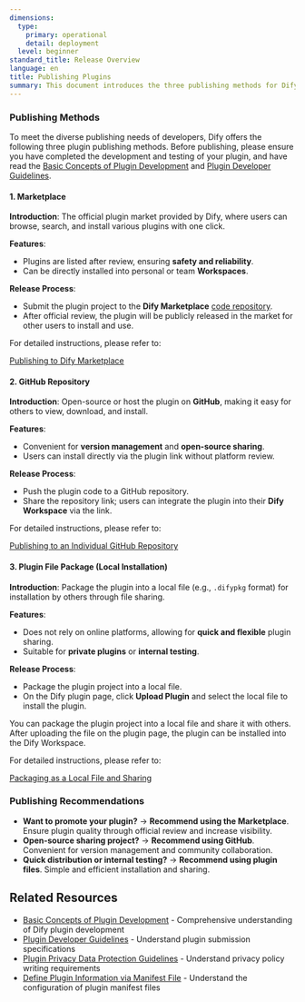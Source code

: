 ```yaml
---
dimensions:
  type:
    primary: operational
    detail: deployment
  level: beginner
standard_title: Release Overview
language: en
title: Publishing Plugins
summary: This document introduces the three publishing methods for Dify plugins: the official Marketplace, open-source GitHub repositories, and local plugin file packages. It details the characteristics, release process, and applicable scenarios for each method, and provides specific publishing recommendations to meet different developer needs.
---
```


### Publishing Methods

To meet the diverse publishing needs of developers, Dify offers the following three plugin publishing methods. Before publishing, please ensure you have completed the development and testing of your plugin, and have read the [Basic Concepts of Plugin Development](/plugin_dev_en/0111-getting-started-dify-plugin.en) and [Plugin Developer Guidelines](/plugin_dev_en/0312-contributor-covenant-code-of-conduct.en).

#### **1. Marketplace**

**Introduction**: The official plugin market provided by Dify, where users can browse, search, and install various plugins with one click.

**Features**:

*   Plugins are listed after review, ensuring **safety and reliability**.
*   Can be directly installed into personal or team **Workspaces**.

**Release Process**:

*   Submit the plugin project to the **Dify Marketplace** [code repository](https://github.com/langgenius/dify-plugins).
*   After official review, the plugin will be publicly released in the market for other users to install and use.

For detailed instructions, please refer to:

[Publishing to Dify Marketplace](/plugin_dev_en/0322-release-to-dify-marketplace.en)

#### 2. **GitHub Repository**

**Introduction**: Open-source or host the plugin on **GitHub**, making it easy for others to view, download, and install.

**Features**:

*   Convenient for **version management** and **open-source sharing**.
*   Users can install directly via the plugin link without platform review.

**Release Process**:

*   Push the plugin code to a GitHub repository.
*   Share the repository link; users can integrate the plugin into their **Dify Workspace** via the link.

For detailed instructions, please refer to:

[Publishing to an Individual GitHub Repository](/plugin_dev_en/0322-release-to-individual-github-repo.en)

#### 3. Plugin File Package (Local Installation)

**Introduction**: Package the plugin into a local file (e.g., `.difypkg` format) for installation by others through file sharing.

**Features**:

*   Does not rely on online platforms, allowing for **quick and flexible** plugin sharing.
*   Suitable for **private plugins** or **internal testing**.

**Release Process**:

*   Package the plugin project into a local file.
*   On the Dify plugin page, click **Upload Plugin** and select the local file to install the plugin.

You can package the plugin project into a local file and share it with others. After uploading the file on the plugin page, the plugin can be installed into the Dify Workspace.

For detailed instructions, please refer to:

[Packaging as a Local File and Sharing](/plugin_dev_en/0322-release-by-file.en)

### **Publishing Recommendations**

*   **Want to promote your plugin?** → **Recommend using the Marketplace**. Ensure plugin quality through official review and increase visibility.
*   **Open-source sharing project?** → **Recommend using GitHub**. Convenient for version management and community collaboration.
*   **Quick distribution or internal testing?** → **Recommend using plugin files**. Simple and efficient installation and sharing.

## Related Resources

-   [Basic Concepts of Plugin Development](/plugin_dev_en/0111-getting-started-dify-plugin.en) - Comprehensive understanding of Dify plugin development
-   [Plugin Developer Guidelines](/plugin_dev_en/0312-contributor-covenant-code-of-conduct.en) - Understand plugin submission specifications
-   [Plugin Privacy Data Protection Guidelines](/plugin_dev_en/0312-privacy-protection-guidelines.en) - Understand privacy policy writing requirements
-   [Define Plugin Information via Manifest File](/plugin_dev_en/0411-plugin-info-by-manifest.en) - Understand the configuration of plugin manifest files